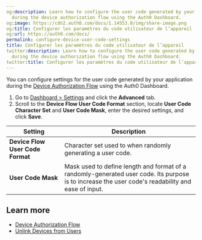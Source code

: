 ```yaml
---
og:description: Learn how to configure the user code generated by your applications
  during the device authorization flow using the Auth0 Dashboard.
og:image: https://cdn2.auth0.com/docs/1.14553.0/img/share-image.png
og:title: Configurer les paramètres du code utilisateur de l’appareil
og:url: https://auth0.com/docs/
permalink: configure-device-user-code-settings
title: Configurer les paramètres du code utilisateur de l’appareil
twitter:description: Learn how to configure the user code generated by your applications
  during the device authorization flow using the Auth0 Dashboard.
twitter:title: Configurer les paramètres du code utilisateur de l’appareil
---
```


You can configure settings for the user code generated by your application during the [Device Authorization Flow](/docs/get-started/authentication-and-authorization-flow/device-authorization-flow) using the <Tooltip tip="Auth0 Dashboard: Auth0's main product to configure your services." cta="View Glossary" href="/docs/glossary?term=Auth0+Dashboard">Auth0 Dashboard</Tooltip>.

1. Go to [Dashboard > Settings](https://manage.auth0.com/#/tenant) and click the **Advanced** tab.
2. Scroll to the **Device Flow User Code Format** section, locate **User Code Character Set** and **User Code Mask**, enter the desired settings, and click **Save**.

<table class="table"><thead>
<tr>
<th>Setting</th>
<th>Description</th>
</tr>
</thead>
<tbody>
<tr>
<td><strong>Device Flow User Code Format</strong></td>
<td>Character set used to when randomly generating a user code.</td>
</tr>
<tr>
<td><strong>User Code Mask</strong></td>
<td>Mask used to define length and format of a randomly-generated user code. Its purpose is to increase the user code's readability and ease of input.</td>
</tr>
</tbody>
</table>

## Learn more

* [Device Authorization Flow](/docs/get-started/authentication-and-authorization-flow/device-authorization-flow)
* [Unlink Devices from Users](/docs/manage-users/user-accounts/unlink-devices-from-users)
